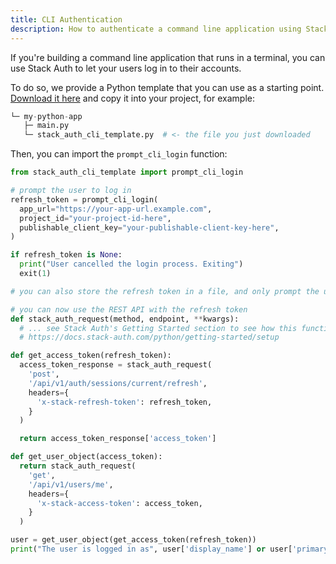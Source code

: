 ```yaml
---
title: CLI Authentication
description: How to authenticate a command line application using Stack Auth
---
```


If you're building a command line application that runs in a terminal, you can use Stack Auth to let your users log in to their accounts.

To do so, we provide a Python template that you can use as a starting point. [Download it here](https://github.com/stack-auth/stack-auth/tree/main/docs/examples/stack_auth_cli_template.py) and copy it into your project, for example:

```py
└─ my-python-app
   ├─ main.py
   └─ stack_auth_cli_template.py  # <- the file you just downloaded
```

Then, you can import the `prompt_cli_login` function:

```py
from stack_auth_cli_template import prompt_cli_login

# prompt the user to log in
refresh_token = prompt_cli_login(
  app_url="https://your-app-url.example.com",
  project_id="your-project-id-here",
  publishable_client_key="your-publishable-client-key-here",
)

if refresh_token is None:
  print("User cancelled the login process. Exiting")
  exit(1)

# you can also store the refresh token in a file, and only prompt the user to log in if the file doesn't exist

# you can now use the REST API with the refresh token
def stack_auth_request(method, endpoint, **kwargs):
  # ... see Stack Auth's Getting Started section to see how this function should look like
  # https://docs.stack-auth.com/python/getting-started/setup

def get_access_token(refresh_token):
  access_token_response = stack_auth_request(
    'post',
    '/api/v1/auth/sessions/current/refresh',
    headers={
      'x-stack-refresh-token': refresh_token,
    }
  )

  return access_token_response['access_token']

def get_user_object(access_token):
  return stack_auth_request(
    'get',
    '/api/v1/users/me',
    headers={
      'x-stack-access-token': access_token,
    }
  )

user = get_user_object(get_access_token(refresh_token))
print("The user is logged in as", user['display_name'] or user['primary_email'])
```



